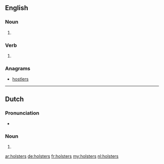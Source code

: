 ==English==

===Noun===
{{head|en|plural}}

# {{plural of|holster|lang=en}}

===Verb===
{{head|en|verb form}}

# {{en-third-person singular of|holster}}

===Anagrams===
* [[hostlers#English|hostlers]]

----

==Dutch==

===Pronunciation===
* {{audio|Nl-holsters.ogg|Audio|lang=nl}}

===Noun===
{{head|nl|noun plural form}}

# {{nl-noun form of|pl|holster}}

[[ar:holsters]]
[[de:holsters]]
[[fr:holsters]]
[[my:holsters]]
[[nl:holsters]]